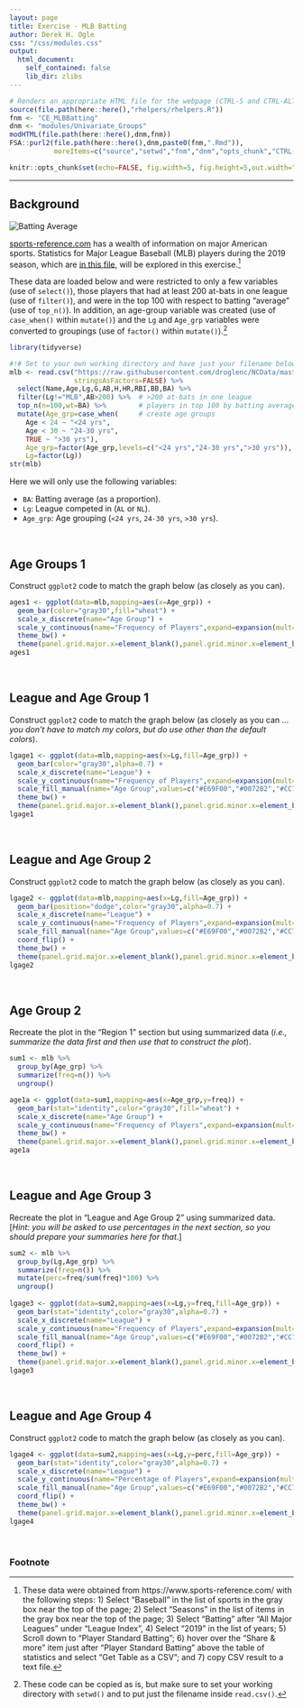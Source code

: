 ```yaml
---
layout: page
title: Exercise - MLB Batting
author: Derek H. Ogle
css: "/css/modules.css"
output:
  html_document:
    self_contained: false
    lib_dir: zlibs
---
```


```r
# Renders an appropriate HTML file for the webpage (CTRL-S and CTRL-ALT-C)
source(file.path(here::here(),"rhelpers/rhelpers.R"))
fnm <- "CE_MLBBatting"
dnm <- "modules/Univariate_Groups"
modHTML(file.path(here::here(),dnm,fnm))
FSA::purl2(file.path(here::here(),dnm,paste0(fnm,".Rmd")),
           moreItems=c("source","setwd","fnm","dnm","opts_chunk","CTRL-S"))
```
```r
knitr::opts_chunk$set(echo=FALSE, fig.width=5, fig.height=5,out.width="60%")
```

----

## Background
<img src="../zimgs/BattingAverage.jpg" alt="Batting Average" class="img-right">

[sports-reference.com](https://www.sports-reference.com/) has a wealth of information on major American sports. Statistics for Major League Baseball (MLB) players during the 2019 season, which are [in this file](https://derekogle.com/NCGraphing/modules/zdata/MLB19_Batting.csv), will be explored in this exercise.[^getdata] 

These data are loaded below and were restricted to only a few variables (use of `select()`), those players that had at least 200 at-bats in one league (use of `filter()`), and were in the top 100 with respect to batting "average" (use of `top_n()`). In addition, an age-group variable was created (use of `case_when()` within `mutate()`) and the `Lg` and `Age_grp` variables were converted to groupings (use of `factor()` within `mutate()`).[^copycode]

```r
library(tidyverse)

#!# Set to your own working directory and have just your filename below.
mlb <- read.csv("https://raw.githubusercontent.com/droglenc/NCData/master/MLB19_Batting.csv",
                stringsAsFactors=FALSE) %>%
  select(Name,Age,Lg,G,AB,H,HR,RBI,BB,BA) %>%
  filter(Lg!="MLB",AB>200) %>%  # >200 at-bats in one league
  top_n(n=100,wt=BA) %>%        # players in top 100 by batting average
  mutate(Age_grp=case_when(     # create age groups
    Age < 24 ~ "<24 yrs",
    Age < 30 ~ "24-30 yrs",
    TRUE ~ ">30 yrs"),
    Age_grp=factor(Age_grp,levels=c("<24 yrs","24-30 yrs",">30 yrs")),
    Lg=factor(Lg))
str(mlb)
```

Here we will only use the following variables:

* `BA`: Batting average (as a proportion).
* `Lg`: League competed in (`AL` or `NL`).
* `Age_grp`: Age grouping (`<24 yrs`, `24-30 yrs`, `>30 yrs`).

&nbsp;

## Age Groups 1
Construct `ggplot2` code to match the graph below (as closely as you can).

```r
ages1 <- ggplot(data=mlb,mapping=aes(x=Age_grp)) +
  geom_bar(color="gray30",fill="wheat") +
  scale_x_discrete(name="Age Group") +
  scale_y_continuous(name="Frequency of Players",expand=expansion(mult=c(0,0.05))) +
  theme_bw() +  
  theme(panel.grid.major.x=element_blank(),panel.grid.minor.x=element_blank())
ages1
```

&nbsp;

## League and Age Group 1
Construct `ggplot2` code to match the graph below (as closely as you can ... *you don't have to match my colors, but do use other than the default colors*).

```r
lgage1 <- ggplot(data=mlb,mapping=aes(x=Lg,fill=Age_grp)) +
  geom_bar(color="gray30",alpha=0.7) +
  scale_x_discrete(name="League") +
  scale_y_continuous(name="Frequency of Players",expand=expansion(mult=c(0,0.05))) +
  scale_fill_manual(name="Age Group",values=c("#E69F00","#0072B2","#CC79A7")) +
  theme_bw() +  
  theme(panel.grid.major.x=element_blank(),panel.grid.minor.x=element_blank())
lgage1
```

&nbsp;

## League and Age Group 2
Construct `ggplot2` code to match the graph below (as closely as you can).

```r
lgage2 <- ggplot(data=mlb,mapping=aes(x=Lg,fill=Age_grp)) +
  geom_bar(position="dodge",color="gray30",alpha=0.7) +
  scale_x_discrete(name="League") +
  scale_y_continuous(name="Frequency of Players",expand=expansion(mult=c(0,0.05))) +
  scale_fill_manual(name="Age Group",values=c("#E69F00","#0072B2","#CC79A7")) +
  coord_flip() +
  theme_bw() +
  theme(panel.grid.major.x=element_blank(),panel.grid.minor.x=element_blank())
lgage2
```

&nbsp;

## Age Group 2
Recreate the plot in the "Region 1" section but using summarized data (*i.e., summarize the data first and then use that to construct the plot*).

```r
sum1 <- mlb %>%
  group_by(Age_grp) %>%
  summarize(freq=n()) %>%
  ungroup()

age1a <- ggplot(data=sum1,mapping=aes(x=Age_grp,y=freq)) +
  geom_bar(stat="identity",color="gray30",fill="wheat") +
  scale_x_discrete(name="Age Group") +
  scale_y_continuous(name="Frequency of Players",expand=expansion(mult=c(0,0.05))) +
  theme_bw() +  
  theme(panel.grid.major.x=element_blank(),panel.grid.minor.x=element_blank())
age1a
```

&nbsp;

## League and Age Group 3
Recreate the plot in "League and Age Group 2" using summarized data. [*Hint: you will be asked to use percentages in the next section, so you should prepare your summaries here for that*.]

```r
sum2 <- mlb %>%
  group_by(Lg,Age_grp) %>%
  summarize(freq=n()) %>%
  mutate(perc=freq/sum(freq)*100) %>%
  ungroup()
  
lgage3 <- ggplot(data=sum2,mapping=aes(x=Lg,y=freq,fill=Age_grp)) +
  geom_bar(stat="identity",color="gray30",alpha=0.7) +
  scale_x_discrete(name="League") +
  scale_y_continuous(name="Frequency of Players",expand=expansion(mult=c(0,0.05))) +
  scale_fill_manual(name="Age Group",values=c("#E69F00","#0072B2","#CC79A7")) +
  coord_flip() +
  theme_bw() +  
  theme(panel.grid.major.x=element_blank(),panel.grid.minor.x=element_blank())
lgage3
```

&nbsp;

## League and Age Group 4
Construct `ggplot2` code to match the graph below (as closely as you can).

```r
lgage4 <- ggplot(data=sum2,mapping=aes(x=Lg,y=perc,fill=Age_grp)) +
  geom_bar(stat="identity",color="gray30",alpha=0.7) +
  scale_x_discrete(name="League") +
  scale_y_continuous(name="Percentage of Players",expand=expansion(mult=c(0,0.05))) +
  scale_fill_manual(name="Age Group",values=c("#E69F00","#0072B2","#CC79A7")) +
  coord_flip() +
  theme_bw() +  
  theme(panel.grid.major.x=element_blank(),panel.grid.minor.x=element_blank())
lgage4
```

&nbsp;

### Footnote

[^getdata]: These data were obtained from https://www.sports-reference.com/ with the following steps: 1) Select "Baseball" in the list of sports in the gray box near the top of the page; 2) Select "Seasons" in the list of items in the gray box near the top of the page; 3) Select "Batting" after "All Major Leagues" under "League Index", 4) Select "2019" in the list of years; 5) Scroll down to "Player Standard Batting"; 6) hover over the "Share & more" item just after "Player Standard Batting" above the table of statistics and select "Get Table as a CSV"; and 7) copy CSV result to a text file.

[^copycode]: These code can be copied as is, but make sure to set your working directory with `setwd()` and to put just the filename inside `read.csv()`.
